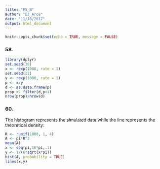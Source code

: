 ```yaml
---
title: "PS_8"
author: "EJ Arce"
date: "11/18/2017"
output: html_document
---
```


```r
knitr::opts_chunk$set(echo = TRUE, message = FALSE)
```

### 58.

```r
library(dplyr)
set.seed(30)
x <- rexp(1000, rate = 1)
set.seed(23)
y <- rexp(1000, rate = 1)
p <- x/y
d <- as.data.frame(p)
prop <- filter(d,p<1)
nrow(prop)/nrow(d)
```

### 60.

The histogram represents the simulated data while the line represents the theoretical density:

```r
R <- runif(1000, 1, 4)
A <- pi*R^2
mean(A)
x <- seq(pi,16*pi,.1)
y <- 1/(6*sqrt(x*pi))
hist(A, probability = TRUE)
lines(x,y)
```

